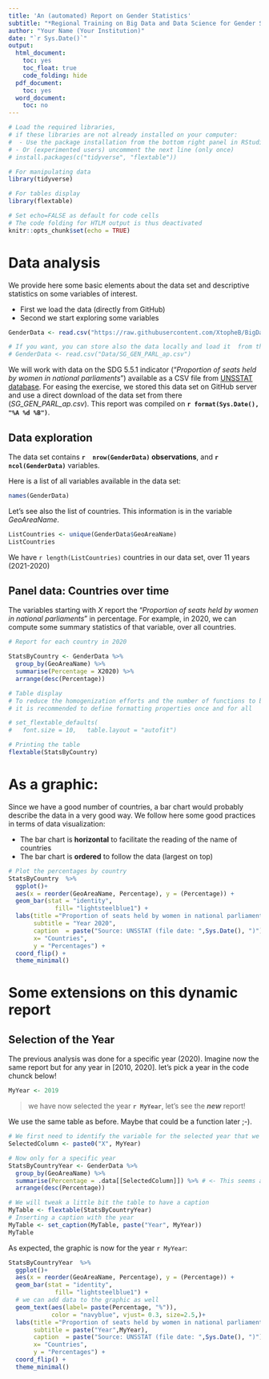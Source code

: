 ```yaml
---
title: 'An (automated) Report on Gender Statistics'
subtitle: "*Regional Training on Big Data and Data Science for Gender Statistics in Asia and the Pacific*"
author: "Your Name (Your Institution)"
date: "`r Sys.Date()`"
output:
  html_document:
    toc: yes
    toc_float: true
    code_folding: hide
  pdf_document:
    toc: yes
  word_document:
    toc: no
---
```



```r
# Load the required libraries, 
# if these libraries are not already installed on your computer:
#  - Use the package installation from the bottom right panel in RStudio (recommended)
# - Or (experimented users) uncomment the next line (only once)
# install.packages(c("tidyverse", "flextable"))

# For manipulating data
library(tidyverse)

# For tables display
library(flextable)

```


```r
# Set echo=FALSE as default for code cells
# The code folding for HTLM output is thus deactivated
knitr::opts_chunk$set(echo = TRUE)

```

# Data analysis
We provide here some basic elements about the data set and descriptive statistics on some variables of interest.  

* First we load the data (directly from GitHub)
* Second we start exploring some variables

```r
GenderData <- read.csv("https://raw.githubusercontent.com/XtopheB/BigDataForGenderStats/refs/heads/main/Data/SG_GEN_PARL_ap.csv")

# If you want, you can store also the data locally and load it  from there
# GenderData <- read.csv("Data/SG_GEN_PARL_ap.csv")

```


We will work with data on the SDG 5.5.1 indicator ("*Proportion of seats held by women in national parliaments*") available as a CSV file from  [UNSSTAT database](https://unstats.un.org/SDGS/Indicators/Database/). For easing the exercise, we stored this data set on GitHub server and use a direct download of the data set from there (*SG_GEN_PARL_ap.csv*). This report was compiled on **`r format(Sys.Date(), "%A %d %B")`**.


## Data exploration

The data set contains   **`r  nrow(GenderData)`  observations**, and  **`r  ncol(GenderData)`** variables.

Here is a list of all variables available in the data set: 

```r
names(GenderData)
```

Let's see also the list of countries. This information is in the variable *GeoAreaName*. 

```r
ListCountries <- unique(GenderData$GeoAreaName)
ListCountries

```
We have `r length(ListCountries)` countries in our data set, over 11 years (2021-2020)

## Panel data: Countries over time

The variables starting with *X* report the "*Proportion of seats held by women in national parliaments*" in percentage.  For example, in 2020, we can compute some summary statistics of that variable, over all countries.  


```r
# Report for each country in 2020

StatsByCountry <- GenderData %>%
  group_by(GeoAreaName) %>%
  summarise(Percentage = X2020) %>%
  arrange(desc(Percentage))

```



```r
# Table display
# To reduce the homogenization efforts and the number of functions to be called, 
# it is recommended to define formatting properties once and for all

# set_flextable_defaults(
#   font.size = 10,   table.layout = "autofit")

# Printing the table
flextable(StatsByCountry)
```

# As a graphic: 

Since we have a good number of countries, a bar chart would probably describe the data in a very good way. We follow here some good practices in terms of data visualization: 

- The bar chart is **horizontal** to facilitate the reading of the name of countries
- The bar chart is **ordered** to follow the data (largest on top)

```r
# Plot the percentages by country
StatsByCountry  %>%
  ggplot()+
  aes(x = reorder(GeoAreaName, Percentage), y = (Percentage)) +
  geom_bar(stat = "identity", 
             fill= "lightsteelblue1") +
  labs(title ="Proportion of seats held by women in national parliaments ", 
       subtitle = "Year 2020", 
       caption  = paste("Source: UNSSTAT (file date: ",Sys.Date(), ")"), 
       x= "Countries",
       y = "Percentages") +
  coord_flip() +
  theme_minimal()

```


# Some extensions on this dynamic report

##  Selection of the Year

The previous analysis was done for a specific year (2020). Imagine now the same report but for any year in [2010, 2020]. let's pick a year in the code chunck below! 

```r
MyYear <- 2019
```

> we have now selected the year **`r MyYear`**, let's see the ***new*** report!

We use the same table as before. Maybe that could be a function later ;-).

```r
# We first need to identify the variable for the selected year that we will summarize:
SelectedColumn <- paste0("X", MyYear)

# Now only for a specific year
StatsByCountryYear <- GenderData %>%
  group_by(GeoAreaName) %>%
  summarise(Percentage = .data[[SelectedColumn]]) %>% # <- This seems advanced, but works well
  arrange(desc(Percentage))

```


```r
# We will tweak a little bit the table to have a caption
MyTable <- flextable(StatsByCountryYear)
# Inserting a caption with the year
MyTable <- set_caption(MyTable, paste("Year", MyYear))
MyTable
```


As expected, the graphic is now for the year `r MyYear`:

```r
StatsByCountryYear  %>%
  ggplot()+
  aes(x = reorder(GeoAreaName, Percentage), y = (Percentage)) +
  geom_bar(stat = "identity", 
             fill= "lightsteelblue1") +
  # we can add data to the graphic as well
  geom_text(aes(label= paste(Percentage, "%")), 
            color = "navyblue", vjust= 0.3, size=2.5,)+
  labs(title ="Proportion of seats held by women in national parliaments ", 
       subtitle = paste("Year",MyYear), 
       caption  = paste("Source: UNSSTAT (file date: ",Sys.Date(), ")"), 
       x= "Countries",
       y = "Percentages") +
  coord_flip() +
  theme_minimal()

```





